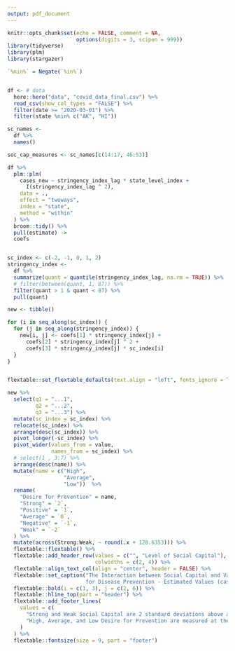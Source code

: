 ```yaml
---
output: pdf_document
---
```


```r
knitr::opts_chunk$set(echo = FALSE, comment = NA,
                      options(digits = 3, scipen = 999))
library(tidyverse)
library(plm)
library(stargazer)
```

```r
`%nin%` = Negate(`%in%`)


df <- # data
  here::here("data", "covid_data_final.csv") %>% 
  read_csv(show_col_types = "FALSE") %>% 
  filter(date >= "2020-03-01") %>% 
  filter(state %nin% c("AK", "HI"))

sc_names <-
  df %>%
  names() 

soc_cap_measures <- sc_names[c(14:17, 46:53)]
```

```r
df %>%
  plm::plm(
    cases_new ~ stringency_index_lag * state_level_index +
      I(stringency_index_lag ^ 2),
    data = .,
    effect = "twoways",
    index = "state",
    method = "within"
  ) %>%
  broom::tidy() %>%
  pull(estimate) ->
  coefs


sc_index <- c(-2, -1, 0, 1, 2)
stringency_index <-
  df %>%
  summarize(quant = quantile(stringency_index_lag, na.rm = TRUE)) %>%
  # filter(between(quant, 1, 87)) %>%
  filter(quant > 1 & quant < 87) %>%
  pull(quant)

new <- tibble()

for (i in seq_along(sc_index)) {
  for (j in seq_along(stringency_index)) {
    new[i, j] <- coefs[1] * stringency_index[j] +
      coefs[2] * stringency_index[j] ^ 2 +
      coefs[3] * stringency_index[j] * sc_index[i]
  }
}


flextable::set_flextable_defaults(text.align = "left", fonts_ignore = TRUE)

new %>%
  select(q1 = "...1",
         q2 = "...2",
         q3 = "...3") %>%
  mutate(sc_index = sc_index) %>%
  relocate(sc_index) %>%
  arrange(desc(sc_index)) %>%
  pivot_longer(-sc_index) %>%
  pivot_wider(values_from = value,
              names_from = sc_index) %>%
  # select(1 , 3:7) %>%
  arrange(desc(name)) %>%
  mutate(name = c("High",
                  "Average",
                  "Low"))  %>%
  rename(
    "Desire for Prevention" = name,
    "Strong" = `2`,
    "Positive" = `1`,
    "Average" = `0`,
    "Negative" = `-1`,
    "Weak" = `-2`
  ) %>%
  mutate(across(Strong:Weak, ~ round(.x + 128.6353))) %>% 
  flextable::flextable() %>%
  flextable::add_header_row(values = c("", "Level of Social Capital"),
                            colwidths = c(2, 4)) %>%
  flextable::align_text_col(align = "center", header = FALSE) %>%
  flextable::set_caption("The Interaction between Social Capital and Values 
                         for Disease Prevention - Estimated Values (cases per million)") %>%
  flextable::bold(i = c(1, 3), j = c(2, 6)) %>%
  flextable::hline_top(part = "header") %>%
  flextable::add_footer_lines(
    values = c(
      "Strong and Weak Social Capital are 2 standard deviations above and below the mean level.",
      "High, Average, and Low Desire for Prevention are measured at the first, second, and third quartiles of the Stringency Index."
    )
  ) %>%
  flextable::fontsize(size = 9, part = "footer") 

```